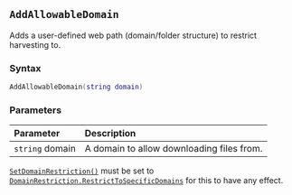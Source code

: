 ::: {.minipage data-latex="{\textwidth}"}
## `AddAllowableDomain`

Adds a user-defined web path (domain/folder structure) to restrict harvesting to.

### Syntax {-}

``` .lua
AddAllowableDomain(string domain)
```

### Parameters {-}

**Parameter** | **Description**
| :-- | :-- |
| `string` domain | A domain to allow downloading files from. |

:::: {.notesection data-latex=""}
[`SetDomainRestriction()`](#setdomainrestriction) must be set to [`DomainRestriction.RestrictToSpecificDomains`](#domainrestriction) for this to have any effect.
::::
:::